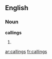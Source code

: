 ==English==

===Noun===
'''callings'''

# {{plural of|[[calling]]}}

{{anagrams:en/acgillns}}
[[ar:callings]]
[[fr:callings]]